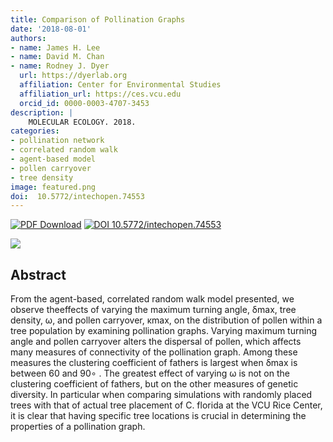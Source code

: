 ```yaml
---
title: Comparison of Pollination Graphs
date: '2018-08-01'
authors:
- name: James H. Lee
- name: David M. Chan
- name: Rodney J. Dyer
  url: https://dyerlab.org
  affiliation: Center for Environmental Studies
  affiliation_url: https://ces.vcu.edu
  orcid_id: 0000-0003-4707-3453
description: |
    MOLECULAR ECOLOGY. 2018.  
categories: 
- pollination network
- correlated random walk
- agent-based model
- pollen carryover
- tree density
image: featured.png
doi:  10.5772/intechopen.74553
---
```



 [![PDF Download](https://img.shields.io/badge/PDF-21B02C.svg)](https://drive.google.com/file/d/1NinBAwbRwLucSwoZzod2B7F0O_QIuIpW/view) [![ DOI 10.5772/intechopen.74553](https://img.shields.io/badge/DOI-474747.svg)](https://doi.org/10.5772/intechopen.74553)

![]( featured.png )

## Abstract

From the agent-based, correlated random walk model presented, we observe theeffects of varying the maximum turning angle, δmax, tree density, ω, and pollen carryover, κmax, on the distribution of pollen within a tree population by examining pollination graphs. Varying maximum turning angle and pollen carryover alters the dispersal of pollen, which affects many measures of connectivity of the pollination graph. Among these measures the clustering coefficient of fathers is largest when δmax is between 60 and 90∘ . The greatest effect of varying ω is not on the clustering coefficient of fathers, but on the other measures of genetic diversity. In particular when comparing simulations with randomly placed trees with that of actual tree placement of C. florida at the VCU Rice Center, it is clear that having specific tree locations is crucial in determining the properties of a pollination graph.

